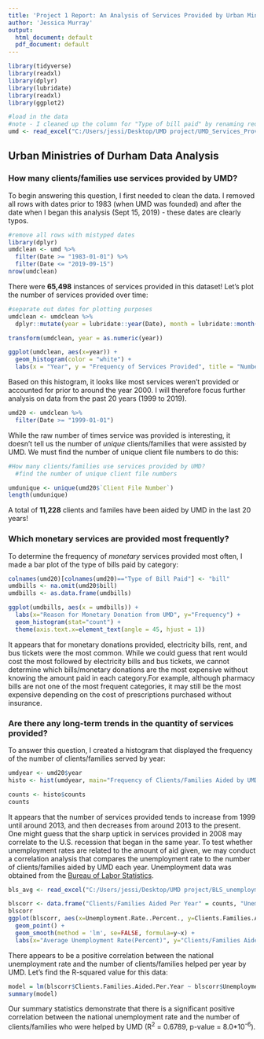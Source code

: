 ```yaml
---
title: 'Project 1 Report: An Analysis of Services Provided by Urban Ministries of Durham'
author: 'Jessica Murray'
output: 
  html_document: default
  pdf_document: default
---
```



```r
library(tidyverse)
library(readxl) 
library(dplyr)
library(lubridate)
library(readxl)  
library(ggplot2)

#load in the data
#note - I cleaned up the column for "Type of bill paid" by renaming redundancies in excel with the filter tool
umd <- read_excel("C:/Users/jessi/Desktop/UMD project/UMD_Services_Provided_20190719_cleaned 'type of bill paid'.xls")
```

## Urban Ministries of Durham Data Analysis

### How many clients/families use services provided by UMD?

To begin answering this question, I first needed to clean the data. I removed all rows with dates prior to 1983 (when UMD was founded) and after the date when I began this analysis (Sept 15, 2019) - these dates are clearly typos. 

```r
#remove all rows with mistyped dates 
library(dplyr)
umdclean <- umd %>% 
  filter(Date >= "1983-01-01") %>% 
  filter(Date <= "2019-09-15")
nrow(umdclean)
```

There were **65,498** instances of services provided in this dataset!
Let's plot the number of services provided over time: 
```r
#separate out dates for plotting purposes 
umdclean <- umdclean %>% 
  dplyr::mutate(year = lubridate::year(Date), month = lubridate::month(Date), day = lubridate::day(Date))

transform(umdclean, year = as.numeric(year))
```

```r
ggplot(umdclean, aes(x=year)) + 
  geom_histogram(color = "white") + 
  labs(x = "Year", y = "Frequency of Services Provided", title = "Number of Times Service was Provided by UMD")
```

Based on this histogram, it looks like most services weren't provided or accounted for prior to around the year 2000. I will therefore focus further analysis on data from the past 20 years (1999 to 2019). 

```r
umd20 <- umdclean %>%
  filter(Date >= "1999-01-01")
```

While the raw number of times service was provided is interesting, it doesn't tell us the number of *unique* clients/families that were assisted by UMD. We must find the number of unique client file numbers to do this: 
```r
#How many clients/families use services provided by UMD? 
  #find the number of unique client file numbers 

umdunique <- unique(umd20$`Client File Number`)
length(umdunique)
```

A total of **11,228** clients and familes have been aided by UMD in the last 20 years!

### Which monetary services are provided most frequently?

To determine the frequency of *monetary* services provided most often, I made a bar plot of the type of bills paid by category: 
```r
colnames(umd20)[colnames(umd20)=="Type of Bill Paid"] <- "bill"
umdbills <- na.omit(umd20$bill)
umdbills <- as.data.frame(umdbills)
```

```r
ggplot(umdbills, aes(x = umdbills)) + 
  labs(x="Reason for Monetary Donation from UMD", y="Frequency") + 
  geom_histogram(stat="count") + 
  theme(axis.text.x=element_text(angle = 45, hjust = 1)) 
```

It appears that for monetary donations provided, electricity bills, rent, and bus tickets were the most common. While we could guess that rent would cost the most followed by electricity bills and bus tickets, we cannot determine which bills/monetary donations are the most expensive without knowing the amount paid in each category.For example, although pharmacy bills are not one of the most frequent categories, it may still be the most expensive depending on the cost of prescriptions purchased without insurance. 

### Are there any long-term trends in the quantity of services provided?

To answer this question, I created a histogram that displayed the frequency of the number of clients/families served by year: 

```r
umdyear <- umd20$year
histo <- hist(umdyear, main="Frequency of Clients/Families Aided by UMD per Year", ylab="Year", col="light blue")
```
```r
counts <- histo$counts
counts
```

It appears that the number of services provided tends to increase from 1999 until around 2013, and then decreases from around 2013 to the present. One might guess that the sharp uptick in services provided in 2008 may correlate to the U.S. recession that began in the same year. To test whether unemployment rates are related to the amount of aid given, we may conduct a correlation analysis that compares the unemployment rate to the number of clients/families aided by UMD each year. Unemployment data was obtained from the [Bureau of Labor Statistics](https://www.bls.gov/charts/employment-situation/civilian-unemployment-rate.htm). 

```r
bls_avg <- read_excel("C:/Users/jessi/Desktop/UMD project/BLS_unemployment_avg.xls")

blscorr <- data.frame("Clients/Families Aided Per Year" = counts, "Unemployment Rate (Percent)" = bls_avg$`avg_unemployment`)
blscorr
ggplot(blscorr, aes(x=Unemployment.Rate..Percent., y=Clients.Families.Aided.Per.Year)) + 
  geom_point() + 
  geom_smooth(method = 'lm', se=FALSE, formula=y~x) + 
  labs(x="Average Unemployment Rate(Percent)", y="Clients/Families Aided Per Year", title = "Unemployment Rate vs. Number of Clients/Families Aided per Year")
```

There appears to be a positive correlation between the national unemployment rate and the number of clients/families helped per year by UMD. Let's find the R-squared value for this data: 

```r
model = lm(blscorr$Clients.Families.Aided.Per.Year ~ blscorr$Unemployment.Rate..Percent.)
summary(model)
```

Our summary statistics demonstrate that there is a significant positive correlation between the national unemployment rate and the number of clients/families who were helped by UMD (R^2^ = 0.6789, p-value = 8.0*10^-6^). 